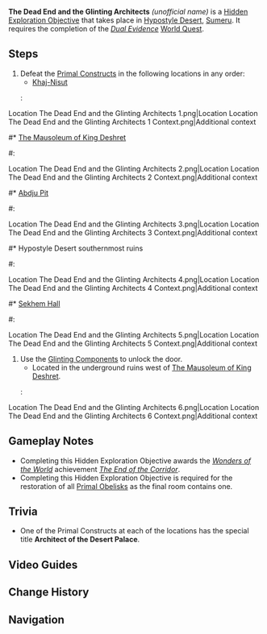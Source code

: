 {{Stub|Small explanations on how to reach each of the constructs}}
{{Hidden Exploration Objectives Infobox
|image      = The Dead End and the Glinting Architects.png
|type       = Unordered
|req        = [[Dual Evidence]]
|region     = Sumeru
|area       = Hypostyle Desert
|loc        = [[Hypostyle Desert]]
|characters = 
}}
'''The Dead End and the Glinting Architects''' ''(unofficial name)'' is a [[Hidden Exploration Objective]] that takes place in [[Hypostyle Desert]], [[Sumeru]]. It requires the completion of the ''[[Dual Evidence]]'' [[World Quest]].

==Steps==
# Defeat the [[Primal Construct]]s in the following locations in any order:
#* [[Khaj-Nisut]] {{Enemy List|Primal Construct: Repulsor;Primal Construct: Reshaper;Primal Construct: Prospector}}
#: <gallery>
Location The Dead End and the Glinting Architects 1.png|Location
Location The Dead End and the Glinting Architects 1 Context.png|Additional context
</gallery>
#* [[The Mausoleum of King Deshret]] {{Enemy List|Primal Construct: Prospector*2}}
#: <gallery>
Location The Dead End and the Glinting Architects 2.png|Location
Location The Dead End and the Glinting Architects 2 Context.png|Additional context
</gallery>
#* [[Abdju Pit]] {{Enemy List|Primal Construct: Repulsor;Primal Construct: Reshaper}}
#: <gallery>
Location The Dead End and the Glinting Architects 3.png|Location
Location The Dead End and the Glinting Architects 3 Context.png|Additional context
</gallery>
#* Hypostyle Desert southernmost ruins {{Enemy List|Primal Construct: Reshaper;Primal Construct: Prospector*2}}
#: <gallery>
Location The Dead End and the Glinting Architects 4.png|Location
Location The Dead End and the Glinting Architects 4 Context.png|Additional context
</gallery>
#* [[Sekhem Hall]] {{Enemy List|Primal Construct: Repulsor;Primal Construct: Reshaper}}
#: <gallery>
Location The Dead End and the Glinting Architects 5.png|Location
Location The Dead End and the Glinting Architects 5 Context.png|Additional context
</gallery>
# Use the [[Glinting Component]]s to unlock the door.
#* Located in the underground ruins west of [[The Mausoleum of King Deshret]].
#: <gallery>
Location The Dead End and the Glinting Architects 6.png|Location
Location The Dead End and the Glinting Architects 6 Context.png|Additional context
</gallery>

==Gameplay Notes==
* Completing this Hidden Exploration Objective awards the ''[[Wonders of the World]]'' achievement ''[[The End of the Corridor]]''.
* Completing this Hidden Exploration Objective is required for the restoration of all [[Primal Obelisk]]s as the final room contains one.

==Trivia==
* One of the Primal Constructs at each of the locations has the special title '''Architect of the Desert Palace'''.

==Video Guides==
{{EVT
|video1   = https://youtu.be/_oot6fhMOE4
|caption1 = Glinting Component (5 Total): All Locations & Unlock Secret Chamber
}}

==Change History==
{{Change History|3.1}}

==Navigation==
{{Hidden Exploration Objective Navbox|Unordered}}